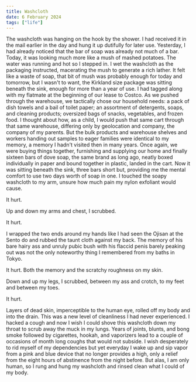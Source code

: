 ```yaml
---
title: Washcloth
date: 6 February 2024
tags: ["life"]
---
```


The washcloth was hanging on the hook by the shower.
I had received it in the mail earlier in the day and hung it up dutifully for later use.
Yesterday, I had already noticed that the bar of soap was already not much of a bar.
Today, it was looking much more like a mush of mashed potatoes.
The water was running and hot so I stepped in.
I wet the washcloth as the packaging instructed, macerating the mush to generate a rich lather.
It felt like a waste of soap, that bit of mush was probably enough for today and tomorrow,
but I wasn't to want, the Kirkland size package was sitting beneath the sink, enough for more than a year of use.
I had tagged along with my flatmate at the beginning of our lease to Costco.
As we pushed through the warehouse, we tactically chose our household needs:
a pack of dish towels and a bail of toilet paper; an assortment of detergents, soaps, and cleaning products; oversized bags of snacks, vegetables, and frozen food.
I thought about how, as a child, I would push that same cart through that same warehouse, 
differing only by geolocation and company, the company of my parents.
But the bulk products and warehouse shelves and workers handing out samples to eager families were identical
to my memory, a memory I hadn't visited then in many years.
Once again, we were buying things together, furnishing and supplying our home
and finally sixteen bars of dove soap, the same brand as long ago, neatly boxed individually in paper and bound together in plastic, landed in the cart.
Now it was sitting beneath the sink, three bars short but, providing me the mental comfort to use two days worth of soap in one.
I touched the soapy washcloth to my arm, unsure how much pain my nylon exfoliant would cause.

It hurt.

Up and down my arms and chest, I scrubbed. 

It hurt.

I wrapped the two ends around my hands like I had seen the Ojisan at the Sento do and rubbed the taunt cloth against my back. 
The memory of his bare hairy ass and unruly pubic bush with his flaccid penis barely peaking out was
not the only noteworthy thing I remembered from my baths in Tokyo.

It hurt. Both the memory and the scratchy roughness on my skin.

Down and up my legs, I scrubbed, between my ass and crotch, to my feet and between my toes.

It hurt.

Layers of dead skin, imperceptible to the human eye, rolled off my body and into the drain.
This was a new level of cleanliness I had never experienced.
I hacked a cough and now I wish I could shove this washcloth down my throat to scrub away the muck in my lungs.
Years of joints, blunts, and bong smoke followed by cigarettes, hookah, and vaporizers lead
to a couple of occasions of month long coughs that would not subside.
I wish desperately to rid myself of my dependencies but yet everyday I wake up and sip
vapor from a pink and blue device that no longer provides a high, only a relief
from the eight hours of abstinence from the night before.
But alas, I am only human, so I rung and hung my washcloth and rinsed clean what I could of my body.
